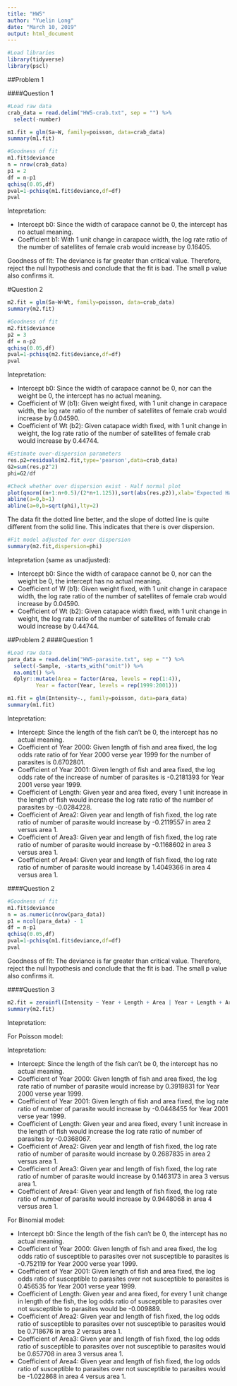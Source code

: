 ```yaml
---
title: "HW5"
author: "Yuelin Long"
date: "March 10, 2019"
output: html_document
---
```



```r
#Load libraries
library(tidyverse)
library(pscl)
```


##Problem 1

####Question 1
```r
#Load raw data
crab_data = read.delim("HW5-crab.txt", sep = "") %>% 
  select(-number)

m1.fit = glm(Sa~W, family=poisson, data=crab_data)
summary(m1.fit)

#Goodness of fit
m1.fit$deviance
n = nrow(crab_data)
p1 = 2
df = n-p1
qchisq(0.05,df)
pval=1-pchisq(m1.fit$deviance,df=df)
pval
```

Intepretation:

+ Intercept b0: Since the width of carapace cannot be 0, the intercept has no actual meaning.
+ Coefficient b1: With 1 unit change in carapace width, the log rate ratio of the number of satellites of female crab would increase by 0.16405.


Goodness of fit:
The deviance is far greater than critical value. Therefore, reject the null hypothesis and conclude that the fit is bad. The small p value also confirms it.


#Question 2
```r
m2.fit = glm(Sa~W+Wt, family=poisson, data=crab_data)
summary(m2.fit)

#Goodness of fit
m2.fit$deviance
p2 = 3
df = n-p2
qchisq(0.05,df)
pval=1-pchisq(m2.fit$deviance,df=df)
pval
```

Intepretation:

+ Intercept b0: Since the width of carapace cannot be 0, nor can the weight be 0, the intercept has no actual meaning.
+ Coefficient of W (b1): Given weight fixed, with 1 unit change in carapace width, the log rate ratio of the number of satellites of female crab would increase by 0.04590.
+ Coefficient of Wt (b2): Given catapace width fixed, with 1 unit change in weight, the log rate ratio of the number of satellites of female crab would increase by 0.44744.


```r
#Estimate over-dispersion parameters
res.p2=residuals(m2.fit,type='pearson',data=crab_data) 
G2=sum(res.p2^2)
phi=G2/df

#Check whether over dispersion exist - Half normal plot
plot(qnorm((n+1:n+0.5)/(2*n+1.125)),sort(abs(res.p2)),xlab='Expected Half-Normal Order Stats',ylab='Ordered Abs Pearson Residuals')
abline(a=0,b=1)
abline(a=0,b=sqrt(phi),lty=2) 
```

The data fit the dotted line better, and the slope of dotted line is quite different from the solid line. This indicates that there is over dispersion.

```r
#Fit model adjusted for over dispersion
summary(m2.fit,dispersion=phi)
```


Intepretation (same as unadjusted):

+ Intercept b0: Since the width of carapace cannot be 0, nor can the weight be 0, the intercept has no actual meaning.
+ Coefficient of W (b1): Given weight fixed, with 1 unit change in carapace width, the log rate ratio of the number of satellites of female crab would increase by 0.04590.
+ Coefficient of Wt (b2): Given catapace width fixed, with 1 unit change in weight, the log rate ratio of the number of satellites of female crab would increase by 0.44744.



##Problem 2
####Question 1
```r
#Load raw data
para_data = read.delim("HW5-parasite.txt", sep = "") %>% 
  select(-Sample, -starts_with("omit")) %>% 
  na.omit() %>% 
  dplyr::mutate(Area = factor(Area, levels = rep(1:4)),
         Year = factor(Year, levels = rep(1999:2001)))

m1.fit = glm(Intensity~., family=poisson, data=para_data)
summary(m1.fit)
```

Intepretation:

+ Intercept: Since the length of the fish can't be 0, the intercept has no actual meaning.
+ Coefficient of Year 2000: Given length of fish and area fixed, the log odds rate ratio of for Year 2000 verse year 1999 for the number of parasites is 0.6702801.
+ Coefficient of Year 2001: Given length of fish and area fixed, the log odds rate of the increase of number of parasites is -0.2181393 for Year 2001 verse year 1999.
+ Coefficient of Length: Given year and area fixed, every 1 unit increase in the length of fish would increase the log rate ratio of the number of parasites by -0.0284228.
+ Coefficient of Area2: Given year and length of fish fixed, the log rate ratio of number of parasite would increase by -0.2119557 in area 2 versus area 1.
+ Coefficient of Area3: Given year and length of fish fixed, the log rate ratio of number of parasite would increase by -0.1168602 in area 3 versus area 1.
+ Coefficient of Area4: Given year and length of fish fixed, the log rate ratio of number of parasite would increase by 1.4049366 in area 4 versus area 1.





####Question 2
```r
#Goodness of fit
m1.fit$deviance
n = as.numeric(nrow(para_data))
p1 = ncol(para_data) - 1
df = n-p1
qchisq(0.05,df)
pval=1-pchisq(m1.fit$deviance,df=df)
pval
```

Goodness of fit:
The deviance is far greater than critical value. Therefore, reject the null hypothesis and conclude that the fit is bad. The small p value also confirms it.

####Question 3
```r
m2.fit = zeroinfl(Intensity ~ Year + Length + Area | Year + Length + Area, data = para_data)
summary(m2.fit)
```

Intepretation:

For Poisson model:

Intepretation:

+ Intercept: Since the length of the fish can't be 0, the intercept has no actual meaning.
+ Coefficient of Year 2000: Given length of fish and area fixed, the log rate ratio of number of parasite would increase by 0.3919831 for Year 2000 verse year 1999.
+ Coefficient of Year 2001: Given length of fish and area fixed, the log rate ratio of number of parasite would increase by -0.0448455 for Year 2001 verse year 1999.
+ Coefficient of Length: Given year and area fixed, every 1 unit increase in the length of fish would increase the log rate ratio of number of parasites by  -0.0368067.
+ Coefficient of Area2: Given year and length of fish fixed, the log rate ratio of number of parasite would increase by 0.2687835 in area 2 versus area 1.
+ Coefficient of Area3: Given year and length of fish fixed, the log rate ratio of number of parasite would increase by 0.1463173 in area 3 versus area 1.
+ Coefficient of Area4: Given year and length of fish fixed, the log rate ratio of number of parasite would increase by 0.9448068 in area 4 versus area 1.


For Binomial model:

+ Intercept b0: Since the length of the fish can't be 0, the intercept has no actual meaning.
+ Coefficient of Year 2000: Given length of fish and area fixed, the log odds ratio of susceptible to parasites over not susceptible to parasites is -0.752119 for Year 2000 verse year 1999.
+ Coefficient of Year 2001: Given length of fish and area fixed, the log odds ratio of susceptible to parasites over not susceptible to parasites is 0.456535 for Year 2001 verse year 1999.
+ Coefficient of Length: Given year and area fixed, for every 1 unit change in length of the fish, the log odds ratio of susceptible to parasites over not susceptible to parasites would be -0.009889.
+ Coefficient of Area2: Given year and length of fish fixed, the log odds ratio of susceptible to parasites over not susceptible to parasites would be 0.718676 in area 2 versus area 1.
+ Coefficient of Area3: Given year and length of fish fixed, the log odds ratio of susceptible to parasites over not susceptible to parasites would be 0.657708 in area 3 versus area 1.
+ Coefficient of Area4: Given year and length of fish fixed, the log odds ratio of susceptible to parasites over not susceptible to parasites would be -1.022868 in area 4 versus area 1.


